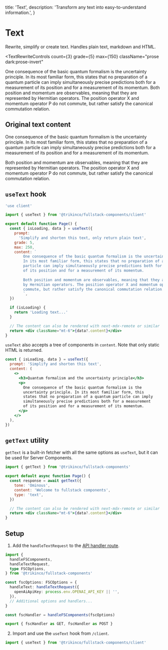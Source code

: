 
  title: 'Text',
  description:
    'Transform any text into easy-to-understand information.',
}

# Text

Rewrite, simplify or create text. Handles plain text, markdown and HTML.

<TextRewriteControls
  count={3}
  grade={5}
  max={150}
  className="prose dark:prose-invert"
>
  One consequence of the basic quantum formalism is the
  uncertainty principle. In its most familiar form, this states
  that no preparation of a quantum particle can imply
  simultaneously precise predictions both for a measurement of its
  position and for a measurement of its momentum. Both position
  and momentum are observables, meaning that they are represented
  by Hermitian operators. The position operator X and momentum
  operator P do not commute, but rather satisfy the canonical
  commutation relation.
</TextRewriteControls>

## Original text content

One consequence of the basic quantum formalism is the uncertainty principle.
In its most familiar form, this states that no preparation of a quantum
particle can imply simultaneously precise predictions both for a measurement
of its position and for a measurement of its momentum.

Both position and momentum are observables, meaning that they are represented
by Hermitian operators. The position operator X and momentum operator P do not
commute, but rather satisfy the canonical commutation relation.

## `useText` hook

```jsx
'use client'

import { useText } from '@trikinco/fullstack-components/client'

export default function Page() {
  const { isLoading, data } = useText({
    prompt:
      'Simplify and shorten this text, only return plain text',
    grade: 5,
    max: 250,
    content: `
        One consequence of the basic quantum formalism is the uncertainty principle.
        In its most familiar form, this states that no preparation of a quantum
        particle can imply simultaneously precise predictions both for a measurement
        of its position and for a measurement of its momentum.
        
        Both position and momentum are observables, meaning that they are represented
        by Hermitian operators. The position operator X and momentum operator P do not
        commute, but rather satisfy the canonical commutation relation.
        `,
  })

  if (isLoading) {
    return 'Loading text...'
  }

  // The content can also be rendered with next-mdx-remote or similar
  return <div className="mt-6">{data?.content}</div>
}
```

`useText` also accepts a tree of components in `content`. Note that only static HTML is returned.

```jsx title="useText with HTML"
const { isLoading, data } = useText({
  prompt: 'Simplify and shorten this text',
  content: (
    <>
      <h3>Quantum formalism and the uncertainty principle</h3>
      <p>
        One consequence of the basic quantum formalism is the
        uncertainty principle. In its most familiar form, this
        states that no preparation of a quantum particle can imply
        simultaneously precise predictions both for a measurement
        of its position and for a measurement of its momentum.
      </p>
    </>
  ),
})
```

## `getText` utility

`getText` is a built-in fetcher with all the same options as `useText`, but it can be used for Server Components.

```jsx title="Server Component"
import { getText } from '@trikinco/fullstack-components'

export default async function Page() {
  const response = await getText({
    tone: 'Ominous',
    content: 'Welcome to fullstack components',
    type: 'text',
  })

  // The content can also be rendered with next-mdx-remote or similar
  return <div className="mt-6">{data?.content}</div>
}
```

## Setup

1. Add the `handleTextRequest` to the [API handler route](/docs/get-started/#setup).

```ts title="app/api/fsutils/[...fscomponents]/route.ts"
import {
  handleFSComponents,
  handleTextRequest,
  type FSCOptions,
} from '@trikinco/fullstack-components'

const fscOptions: FSCOptions = {
  handleText: handleTextRequest({
    openAiApiKey: process.env.OPENAI_API_KEY || '',
  }),
  // Additional options and handlers...
}

const fscHandler = handleFSComponents(fscOptions)

export { fscHandler as GET, fscHandler as POST }
```

2. Import and use the `useText` hook from `/client`.

```jsx
import { useText } from '@trikinco/fullstack-components/client'
```
